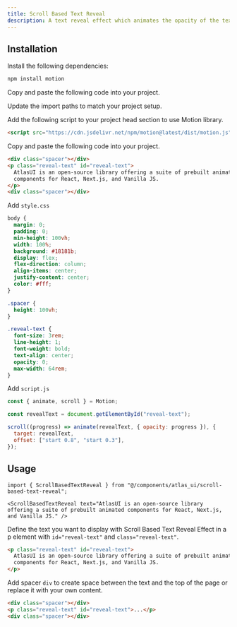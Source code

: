 ```yaml
---
title: Scroll Based Text Reveal
description: A text reveal effect which animates the opacity of the text as you scroll.
---
```


<ComponentPreview
  name="scroll-based-text-reveal-demo"
/>

## Installation

<UsageTabs>

<TabsContent value="React/Next">

<Steps>

<Step>Install the following dependencies:</Step>

```bash
npm install motion 
```

<Step>Copy and paste the following code into your project.</Step>

<ComponentSource name="scroll-based-text-reveal" filePath="components/atlas_ui/scroll-based-text-reveal.tsx" />

<Step>Update the import paths to match your project setup.</Step>

</Steps>

</TabsContent>

<TabsContent value="JavaScript">

<Steps>

<Step>Add the following script to your project head section to use Motion library.</Step>

```html
<script src="https://cdn.jsdelivr.net/npm/motion@latest/dist/motion.js"></script>
```

<Step>Copy and paste the following code into your project.</Step>

```html
<div class="spacer"></div>
<p class="reveal-text" id="reveal-text">
  AtlasUI is an open-source library offering a suite of prebuilt animated
  components for React, Next.js, and Vanilla JS.
</p>
<div class="spacer"></div>
```

<Step>Add `style.css`</Step>

```css
body {
  margin: 0;
  padding: 0;
  min-height: 100vh;
  width: 100%;
  background: #18181b;
  display: flex;
  flex-direction: column;
  align-items: center;
  justify-content: center;
  color: #fff;
}

.spacer {
  height: 100vh;
}

.reveal-text {
  font-size: 3rem;
  line-height: 1;
  font-weight: bold;
  text-align: center;
  opacity: 0;
  max-width: 64rem;
}
```

<Step>Add `script.js`</Step>

```js
const { animate, scroll } = Motion;

const revealText = document.getElementById("reveal-text");

scroll((progress) => animate(revealText, { opacity: progress }), {
  target: revealText,
  offset: ["start 0.8", "start 0.3"],
});
```

</Steps>

</TabsContent>

</UsageTabs>

## Usage

<UsageTabs>

<TabsContent value="React/Next">

```tsx
import { ScrollBasedTextReveal } from "@/components/atlas_ui/scroll-based-text-reveal";
```

```tsx
<ScrollBasedTextReveal text="AtlasUI is an open-source library offering a suite of prebuilt animated components for React, Next.js, and Vanilla JS." />
```

</TabsContent>

<TabsContent value="JavaScript">

Define the text you want to display with Scroll Based Text Reveal Effect in a p element with `id="reveal-text"` and `class="reveal-text"`.

```html
<p class="reveal-text" id="reveal-text">
  AtlasUI is an open-source library offering a suite of prebuilt animated
  components for React, Next.js, and Vanilla JS.
</p>
```

Add spacer `div` to create space between the text and the top of the page or replace it with your own content.

```html {1,3} 
<div class="spacer"></div>
<p class="reveal-text" id="reveal-text">...</p>
<div class="spacer"></div>
```

</TabsContent>

</UsageTabs>
